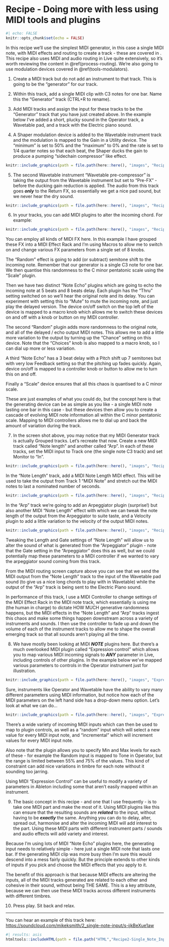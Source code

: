 # Recipe - Doing more with less using MIDI tools and plugins {#recipe-midi-tools}

```r
#| echo: FALSE
knitr::opts_chunk$set(echo = FALSE)
```

In this recipe we'll use the simplest MIDI generator, in this case a single MIDI
note, with MIDI effects and routing to create a track - these are covered in .
This recipe also uses MIDI and audio routing in Live quite extensively, so it's
worth reviewing the content in \@ref(process-routing). We're also going to use
modulation devices covered in \@ref(tools-modulators).

1.  Create a MIDI track but do not add an instrument to that track. This is
going to be the "generator" for our track.

2.  Within this track, add a single MIDI clip with C3 notes for one bar. Name
this the "Generator" track (CTRL+R to rename).

3.  Add MIDI tracks and assign the input for these tracks to be the "Generator"
track that you have just created above. In the example below I've added a short,
plucky sound in the Operator track, a Wavetable pad, and a track with the
Electric piano sound.

4.  A Shaper modulation device is added to the Wavetable instrument track and
the modulation is mapped to the Gain in a Utility device. The "minimum" is set
to 50% and the "maximum" to 0% and the rate is set to 1/4 quarter notes so that
each beat, the Shaper ducks the gain to produce a pumping "sidechain compressor"
like effect.

```r
knitr::include_graphics(path = file.path(here::here(), "images", "Recipe2_MODULATION_Shaper-gain.png"))
```

5.  The second Wavetable instrument "Wavetable pre-compressor" is taking the
output from the Wavetable instrument but set to "Pre-FX" - before the ducking
gain reduction is applied. The audio from this track goes ***only*** to the
Return FX, so essentially we get a nice pad sound, but we never hear the dry
sound.

```r
knitr::include_graphics(path = file.path(here::here(), "images", "Recipe2_MIDI-and-audio-routing.png"))
```

6.  In your tracks, you can add MIDI plugins to alter the incoming chord. For example:

```r
knitr::include_graphics(path = file.path(here::here(), "images", "Recipe2_MIDI_fx.png"))
```

You can employ all kinds of MIDI FX here. In this example I have grouped these
FX into a MIDI Effect Rack and I'm using Macros to allow me to switch on and
change various FX parameters from a single set of 8 knobs.
  
The "Random" effect is going to add (or subtract) semitone shift to the incoming
note. Remember that our generator is a single C3 note for one bar. We then
quantise this randomness to the C minor pentatonic scale using the "Scale"
plugin.
  
Then we have two distinct "Note Echo" plugins which are going to echo the
incoming note at 5 beats and 8 beats delay. Each plugin has the "Thru" setting
switched on so we'll hear the original note and its delay. You can experiment
with setting this to "Mute" to mute the incoming note, and just play the delayed
version. The device on/off switch on the top left of the device is mapped to a
macro knob which allows me to switch these devices on and off with a knob or
button on my MIDI controller.
  
The second "Random" plugin adds more randomness to the original note, and all of
the delayed / echo output MIDI notes. This allows me to add a little more
variation to the output by turning up the "Chance" setting on this device. Note
that the "Choices" knob is also mapped to a macro knob, so I can dial up more or
less variation.
  
A third "Note Echo" has a 3 beat delay with a Pitch shift up 7 semitones but
with very low Feedback setting so that the pitching up fades quickly. Again,
device on/off is mapped to a controller knob or button to allow me to turn this
on and off.
  
Finally a "Scale" device ensures that all this chaos is quantised to a C minor scale.

These are just examples of what you could do, but the concept here is that the
generating device can be as simple as you like - a single MIDI note lasting one
bar in this case - but these devices then allow you to create a cascade of
evolving MIDI note information all within the C minor pentatonic scale. Mapping
to MIDI controllers allows me to dial up and back the amount of variation during
the track.

7.  In the screen shot above, you may notice that my MIDI Generator track is
actually Grouped tracks. Let's recreate that now. Create a new MIDI track called
"Note length" and another called "Arp". In each of these tracks, set the MIDI
input to Track one (the single note C3 track) and set Monitor to "In".

```r
knitr::include_graphics(path = file.path(here::here(), "images", "Recipe2_MIDI_manipulation.png"))
```

In the "Note Length" track, add a MIDI Note Length MIDI effect. This will be
used to take the output from Track 1 "MIDI Note" and stretch out the MIDI notes
to last a nominated number of seconds.

```r
knitr::include_graphics(path = file.path(here::here(), "images", "Recipe2_MIDI_NoteLength.png"))
```

In the "Arp" track we're going to add an Arpeggiator plugin (surprise!) but also
another MIDI "Note Length" effect with which we can tweak the note length of the
output from the Arpeggiator to suite taste, and a Velocity plugin to add a
little variation to the velocity of the output MIDI notes.

```r
knitr::include_graphics(path = file.path(here::here(), "images", "Recipe2_MIDI_Arp.png"))
```

Tweaking the Length and Gate settings of "Note Length" will allow us to alter
the sound of what is generated from the "Arpeggiator" plugin - note that the
Gate setting in the "Arpeggiator" does this as well, but we could potentially
map these parameters to a MIDI controller if we wanted to vary the arpeggiator
sound coming from this track.

From the MIDI routing screen capture above you can see that we send the MIDI
output from the "Note Length" track to the input of the Wavetable pad sound (to
give us a nice long chords to play with in Wavetable) while the output of the
"Arp" track is being sent to the Electric Piano sound.
  
In performance of this track, I use a MIDI Controller to change settings of the
MIDI Effect Rack in the MIDI note track, which essentially is using me (the
human in charge) to dictate HOW MUCH generative randomness happens, but the MIDI
effects in the "Note Length" and "Arp" tracks ingest this chaos and make some
things happen downstream across a variety of instruments and sounds. I then use
the controller to fade up and down the volume of each of the instrument tracks
to allow me to shape the overall emerging track so that all sounds aren't
playing all the time.

8.  We have mostly been looking at MIDI ***NOTE*** plugins here. But there's a
much overlooked MIDI plugin called "Expression control" which allows you to map
various MIDI incoming signals to ***ANY*** parameter in Live, including controls
of other plugins. In the example below we've mapped various parameters to
controls in the Operator instrument just for illustration.

```r
knitr::include_graphics(path = file.path(here::here(), "images", "Expression_control.png"))
```

Sure, instruments like Operator and Wavetable have the ability to vary many
different parameters using MIDI information, but notice how each of the MIDI
parameters on the left hand side has a drop-down menu option. Let's look at what
we can do...

```r
knitr::include_graphics(path = file.path(here::here(), "images", "Expression_control_2.png"))
```

There's a wide variety of incoming MIDI inputs which can then be used to map to
plugin controls, as well as a "random" input which will select a new value for
every MIDI input note, and "incremental" which will increment values for every
MIDI input note.
  
Also note that the plugin allows you to specify Min and Max levels for each of
these - for example the Random input is mapped to Tone in Operator, but the
range is limited between 55% and 75% of the values. This kind of constraint can
add nice variations in timbre for each note without it sounding too jarring.
  
Using MIDI "Expression Control" can be useful to modify a variety of parameters
in Ableton including some that aren't easily mapped within an instrument.

9.  The basic concept in this recipe - and one that I use frequently - is to
take one MIDI part and make the most of it. Using MIDI plugins like this can
ensure that the resulting sounds are ***related*** to the input, without having
to be ***exactly*** the same. Anything you can do to delay, alter, spread out,
harmonise and alter the incoming MIDI will add interest to the part. Using these
MIDI parts with different instrument parts / sounds and audio effects will add
variety and interest.
  
Because I'm using lots of MIDI "Note Echo" plugins here, the generating input
needs to relatively simple - here just a single MIDI note that lasts one bar. If
the generating MIDI clip was more busy then I'm sure this would descend into a
mess fairly quickly. But the principle extends to other kinds of inputs if you
pick and choose the MIDI effects that you apply to it.
  
The benefit of this approach is that because MIDI effects are altering the
inputs, all of the MIDI tracks generated are related to each other and cohesive
in their sound, without being THE SAME. This is a key attribute, because we can
then use these MIDI tracks across different instruments with different timbres.

10. Press play. Sit back and relax.

------------------------------------------------------------------------

You can hear an example of this track here: [https://soundcloud.com/mikeksmith/2_single-note-input/s-ijkBeXue1aw](https://soundcloud.com/mikeksmith/2_single-note-input/s-ijkBeXue1aw?in=mikeksmith/sets/the-lazy-producer-recipes/s-PGMEWqfwKGz&si=4cb32f77057549d28894966ca45a2715&utm_source=clipboard&utm_medium=text&utm_campaign=social_sharing){.uri}

```r
#| results: asis
htmltools::includeHTML(path = file.path("HTML","Recipe2-Single_Note_Input.html"))
```
